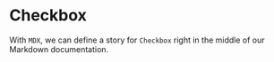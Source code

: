

<Meta title="Docs/Introduction" component={Test} />

# Checkbox

With `MDX`, we can define a story for `Checkbox` right in the middle of our Markdown documentation.
